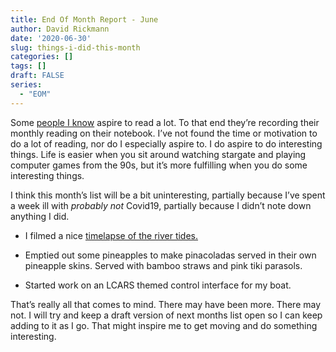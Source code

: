 ```yaml
---
title: End Of Month Report - June
author: David Rickmann
date: '2020-06-30'
slug: things-i-did-this-month
categories: []
tags: []
draft: FALSE
series:
  - "EOM"
---
```


Some [people I know](https://notebook.lisamcnulty.co.uk/series/reading/) aspire to read a lot. To that end they're recording their monthly reading on their notebook. I've not found the time or motivation to do a lot of reading, nor do I especially aspire to.
I do aspire to do interesting things. Life is easier when you sit around watching stargate and playing computer games from the 90s, but it's more fulfilling when you do some interesting things.

I think this month's list will be a bit uninteresting, partially because I've spent a week ill with *probably not* Covid19, partially because I didn't note down anything I did. 

- I filmed a nice [timelapse of the river tides.](2020/06/04/timelapse-experiments/) 

- Emptied out some pineapples to make pinacoladas served in their own pineapple skins. Served with bamboo straws and pink tiki parasols.

- Started work on an LCARS themed control interface for my boat. 

That's really all that comes to mind. 
There may have been more. There may not.
I will try and keep a draft version of next months list open so I can keep adding to it as I go.
That might inspire me to get moving and do something interesting.



